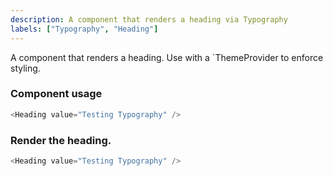 ```yaml
---
description: A component that renders a heading via Typography
labels: ["Typography", "Heading"]
---
```



A component that renders a heading. Use with a `ThemeProvider to enforce styling.

### Component usage

```js
<Heading value="Testing Typography" />
```

### Render the heading.

```js live
<Heading value="Testing Typography" />
```
